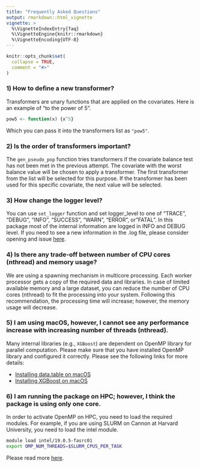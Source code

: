 ```yaml
---
title: "Frequently Asked Questions"
output: rmarkdown::html_vignette
vignette: >
  %\VignetteIndexEntry{faq}
  %\VignetteEngine{knitr::rmarkdown}
  %\VignetteEncoding{UTF-8}
---
```


```r
knitr::opts_chunk$set(
  collapse = TRUE,
  comment = "#>"
)
```

### 1) How to define a new transformer? 

Transformers are unary functions that are applied on the covariates. Here is an example of "to the power of 5".

```r
pow5 <- function(x) {x^5}
```
Which you can pass it into the transformers list as `"pow5"`.

### 2) Is the order of transformers important?

The `gen_pseudo_pop` function tries transformers if the covariate balance test has not been met in the previous attempt. The covariate with the worst balance value will be chosen to apply a transformer. The first transformer from the list will be selected for this purpose. If the transformer has been used for this specific covariate, the next value will be selected. 

### 3) How change the logger level?

You can use `set_logger` function and set logger_level to one of "TRACE", "DEBUG", "INFO", "SUCCESS", "WARN", "ERROR", or"FATAL". In this package most of the internal information are logged in INFO and DEBUG level. If you need to see a new information in the .log file, please consider opening and issue [here](https://github.com/NSAPH-Software/CausalGPS/issues/).

### 4) Is there any trade-off between number of CPU cores (nthread) and memory usage?

We are using a spawning mechanism in multicore processing. Each worker processor gets a copy of the required data and libraries. In case of limited available memory and a large dataset, you can reduce the number of CPU cores (nthread) to fit the processing into your system. Following this recommendation, the processing time will increase; however, the memory usage will decrease.

### 5) I am using macOS, however, I cannot see any performance increase with increasing number of threads (nthread).

Many internal libraries (e.g., `XGBoost`) are dependent on OpenMP library for parallel computation. Please make sure that you have installed OpenMP library and configured it correctly. Please see the following links for more details:

- [Installing data.table on macOS](https://github.com/Rdatatable/data.table/wiki/Installation/)  
- [Installing XGBoost on macOS ](https://xgboost.readthedocs.io/en/latest/install.html#r/)  
 
### 6) I am running the package on HPC; however, I think the package is using only one core. 

In order to activate OpenMP on HPC, you need to load the required modules. For example, if you are using SLURM on Cannon at Harvard University, you need to load the intel module.

```sh
module load intel/19.0.5-fasrc01
export OMP_NUM_THREADS=$SLURM_CPUS_PER_TASK
```

Please read more [here](https://docs.rc.fas.harvard.edu/kb/running-jobs/#Using_Threads_such_as_OpenMP/).
